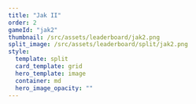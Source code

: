 ---
title: "Jak II"
order: 2
gameId: "jak2"
thumbnail: /src/assets/leaderboard/jak2.png
split_image: /src/assets/leaderboard/split/jak2.png
style:
  template: split
  card_template: grid
  hero_template: image
  container: md
  hero_image_opacity: ""
---

